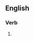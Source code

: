 ==English==

===Verb===
{{head|en|present participle}}

# {{present participle of|recontact|lang=en|nocat=1}}
